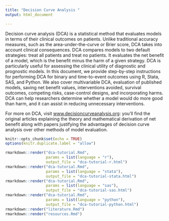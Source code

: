 ```yaml
---
title: "Decision Curve Analysis "
output: html_document

---
```


Decision curve analysis (DCA) is a statistical method that evaluates models in terms of their clinical outcomes on patients. Unlike traditional accuracy measures, such as the area-under-the-curve or Brier score, DCA takes into account clinical consequences. DCA compares models to two default strategies: treat all patients and treat no patients. It evaluates the net benefit of a model, which is the benefit minus the harm of a given strategy. DCA is particularly useful for assessing the clinical utility of diagnostic and prognostic models. In this document, we provide step-by-step instructions for performing DCA for binary and time-to-event outcomes using R, Stata, SAS, and Python. We also cover multivariable DCA, evaluation of published models, saving net benefit values, interventions avoided, survival outcomes, competing risks, case-control designs, and incorporating harms. DCA can help researchers determine whether a model would do more good than harm, and it can assist in reducing unnecessary interventions.

For more on DCA, visit [www.decisioncurveanalysis.org](https://www.mskcc.org/departments/epidemiology-biostatistics/biostatistics/decision-curve-analysis): you'll find the original articles explaining the theory and mathematical derivation of net benefit along with papers justifying the advantages of decision curve analysis over other methods of model evaluation.



<!-- ```{r, echo=FALSE, results='asis'} -->
<!-- # Include the necessary D3.js library -->
<!-- cat('<script src="https://d3js.org/d3.v7.min.js"></script>\n') -->

<!-- # Include the HTML and JavaScript code for the decision curve analysis plot -->
<!-- cat(' -->
<!-- <!DOCTYPE html> -->
<!-- <html lang="en"> -->
<!-- <head> -->
<!--     <meta charset="UTF-8"> -->
<!--     <meta name="viewport" content="width=device-width, initial-scale=1.0"> -->
<!--     <title>Decision Curve Analysis</title> -->
<!--     <style> -->
<!--         /* Add your CSS styles here */ -->
<!--     </style> -->
<!-- </head> -->
<!-- <body> -->
<!--     <div id="decision-curve"></div> -->
<!--     <script> -->
<!--         // Sample data for decision curve analysis -->
<!-- const data = [ -->
<!--     { thresholdProbability: 0, netBenefit: 0 }, -->
<!--     { thresholdProbability: 0.1, netBenefit: 0.2 }, -->
<!--     // ... more data points -->
<!-- ]; -->

<!-- // Set the dimensions and margins of the graph -->
<!-- const margin = { top: 20, right: 20, bottom: 30, left: 50 }, -->
<!--     width = 960 - margin.left - margin.right, -->
<!--     height = 500 - margin.top - margin.bottom; -->

<!-- // Create the SVG container and set its dimensions -->
<!-- const svg = d3.select("#decision-curve") -->
<!--     .append("svg") -->
<!--     .attr("width", width + margin.left + margin.right) -->
<!--     .attr("height", height + margin.top + margin.bottom) -->
<!--     .append("g") -->
<!--     .attr("transform", `translate(${margin.left},${margin.top})`); -->

<!-- // Create scales for x and y axes -->
<!-- const x = d3.scaleLinear().range([0, width]); -->
<!-- const y = d3.scaleLinear().range([height, 0]); -->

<!-- // Define the line for the decision curve -->
<!-- const line = d3.line() -->
<!--     .x(d => x(d.thresholdProbability)) -->
<!--     .y(d => y(d.netBenefit)); -->

<!-- // Set the domain for the x and y axes based on the data -->
<!-- x.domain(d3.extent(data, d => d.thresholdProbability)); -->
<!-- y.domain([0, d3.max(data, d => d.netBenefit)]); -->

<!-- // Add the x-axis to the SVG -->
<!-- svg.append("g") -->
<!--     .attr("transform", `translate(0,${height})`) -->
<!--     .call(d3.axisBottom(x)); -->

<!-- // Add the y-axis to the SVG -->
<!-- svg.append("g") -->
<!--     .call(d3.axisLeft(y)); -->

<!-- // Add the decision curve line to the SVG -->
<!-- svg.append("path") -->
<!--     .data([data]) -->
<!--     .attr("class", "line") -->
<!--     .attr("d", line); -->

<!-- // Add interactivity, e.g., tooltips, hover effects, etc. -->
<!-- // ... your custom code here -->

<!--     </script> -->
<!-- </body> -->
<!-- </html> -->
<!-- ') -->
<!-- ``` -->

<!-- <!DOCTYPE html> -->
<!-- <html lang="en"> -->
<!-- <head> -->
<!--     <meta charset="UTF-8"> -->
<!--     <meta name="viewport" content="width=device-width, initial-scale=1.0"> -->
<!--     <title>Decision Curve Analysis</title> -->
<!--     <style> -->
<!--         /* Add your CSS styles here */ -->
<!--     </style> -->
<!--     <script src="https://d3js.org/d3.v7.min.js"></script> -->
<!-- </head> -->
<!-- <body> -->
<!--     <div id="decision-curve"></div> -->
<!--     <script> -->
<!--         // Add your JavaScript code here -->
<!--     </script> -->
<!-- </body> -->
<!-- </html> -->


<!-- // Sample data for decision curve analysis -->
<!-- const data = [ -->
<!--     { thresholdProbability: 0, netBenefit: 0 }, -->
<!--     { thresholdProbability: 0.1, netBenefit: 0.2 }, -->
<!--     // ... more data points -->
<!-- ]; -->

<!-- // Set the dimensions and margins of the graph -->
<!-- const margin = { top: 20, right: 20, bottom: 30, left: 50 }, -->
<!--     width = 960 - margin.left - margin.right, -->
<!--     height = 500 - margin.top - margin.bottom; -->

<!-- // Create the SVG container and set its dimensions -->
<!-- const svg = d3.select("#decision-curve") -->
<!--     .append("svg") -->
<!--     .attr("width", width + margin.left + margin.right) -->
<!--     .attr("height", height + margin.top + margin.bottom) -->
<!--     .append("g") -->
<!--     .attr("transform", `translate(${margin.left},${margin.top})`); -->

<!-- // Create scales for x and y axes -->
<!-- const x = d3.scaleLinear().range([0, width]); -->
<!-- const y = d3.scaleLinear().range([height, 0]); -->

<!-- // Define the line for the decision curve -->
<!-- const line = d3.line() -->
<!--     .x(d => x(d.thresholdProbability)) -->
<!--     .y(d => y(d.netBenefit)); -->

<!-- // Set the domain for the x and y axes based on the data -->
<!-- x.domain(d3.extent(data, d => d.thresholdProbability)); -->
<!-- y.domain([0, d3.max(data, d => d.netBenefit)]); -->

<!-- // Add the x-axis to the SVG -->
<!-- svg.append("g") -->
<!--     .attr("transform", `translate(0,${height})`) -->
<!--     .call(d3.axisBottom(x)); -->

<!-- // Add the y-axis to the SVG -->
<!-- svg.append("g") -->
<!--     .call(d3.axisLeft(y)); -->

<!-- // Add the decision curve line to the SVG -->
<!-- svg.append("path") -->
<!--     .data([data]) -->
<!--     .attr("class", "line") -->
<!--     .attr("d", line); -->

<!-- // Add interactivity, e.g., tooltips, hover effects, etc. -->
<!-- // ... your custom code here -->

<!-- auto redirecting users to the tutorial -->
<!-- <meta http-equiv="Refresh" content="0; url='https://mskcc-epi-bio.github.io/decisioncurveanalysis'" />  -->

```r
knitr::opts_chunk$set(echo = TRUE)
options(knitr.duplicate.label = "allow")
```

```r
rmarkdown::render("dca-tutorial.Rmd",
                  params = list(language = "r"),
                  output_file = "dca-tutorial-r.html")
rmarkdown::render("dca-tutorial.Rmd",
                  params = list(language = "stata"),
                  output_file = "dca-tutorial-stata.html")
rmarkdown::render("dca-tutorial.Rmd",
                  params = list(language = "sas"),
                  output_file = "dca-tutorial-sas.html")
rmarkdown::render("dca-tutorial.Rmd",
                  params = list(language = "python"),
                  output_file = "dca-tutorial-python.html")
rmarkdown::render("literature.Rmd")
rmarkdown::render("resources.Rmd")
```

<!-- Welcome to the tutorial for Decision Curve Analysis. -->
<!-- You're being redirected to https://www.danieldsjoberg.com/dca-tutorial/dca-tutorial-r.html -->

